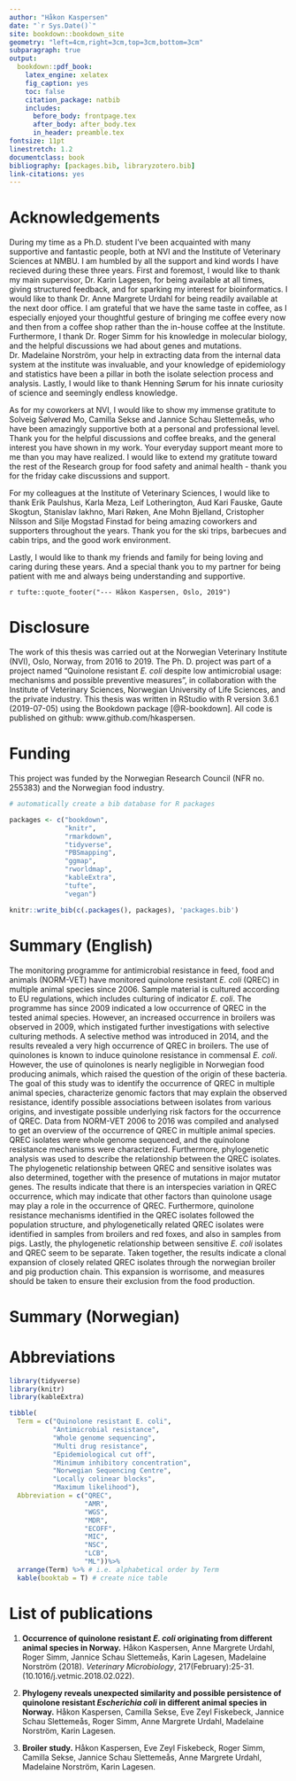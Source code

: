 ```yaml
--- 
author: "Håkon Kaspersen"
date: "`r Sys.Date()`"
site: bookdown::bookdown_site
geometry: "left=4cm,right=3cm,top=3cm,bottom=3cm"
subparagraph: true
output:
  bookdown::pdf_book:
    latex_engine: xelatex
    fig_caption: yes
    toc: false
    citation_package: natbib
    includes:
      before_body: frontpage.tex
      after_body: after_body.tex
      in_header: preamble.tex
fontsize: 11pt
linestretch: 1.2
documentclass: book
bibliography: [packages.bib, libraryzotero.bib]
link-citations: yes
---
```

\pagestyle{empty}
# Acknowledgements {-}
During my time as a Ph.D. student I've been acquainted with many supportive and fantastic people, both at NVI and the Institute of Veterinary Sciences at NMBU. I am humbled by all the support and kind words I have recieved during these three years. First and foremost, I would like to thank my main supervisor, Dr. Karin Lagesen, for being available at all times, giving structured feedback, and for sparking my interest for bioinformatics. I would like to thank Dr. Anne Margrete Urdahl for being readily available at the next door office. I am grateful that we have the same taste in coffee, as I especially enjoyed your thoughtful gesture of bringing me coffee every now and then from a coffee shop rather than the in-house coffee at the Institute. Furthermore, I thank Dr. Roger Simm for his knowledge in molecular biology, and the helpful discussions we had about genes and mutations. Dr. Madelaine Norström, your help in extracting data from the internal data system at the institute was invaluable, and your knowledge of epidemiology and statistics have been a pillar in both the isolate selection process and analysis. Lastly, I would like to thank Henning Sørum for his innate curiosity of science and seemingly endless knowledge. 

As for my coworkers at NVI, I would like to show my immense gratitute to Solveig Sølverød Mo, Camilla Sekse and Jannice Schau Slettemeås, who have been amazingly supportive both at a personal and professional level. Thank you for the helpful discussions and coffee breaks, and the general interest you have shown in my work. Your everyday support meant more to me than you may have realized. I would like to extend my gratitute toward the rest of the Research group for food safety and animal health - thank you for the friday cake discussions and support.

For my colleagues at the Institute of Veterinary Sciences, I would like to thank Erik Paulshus, Karla Meza, Leif Lotherington, Aud Kari Fauske, Gaute Skogtun, Stanislav Iakhno, Mari Røken, Ane Mohn Bjelland, Cristopher Nilsson and Silje Mogstad Finstad for being amazing coworkers and supporters throughout the years. Thank you for the ski trips, barbecues and cabin trips, and the good work environment.

Lastly, I would like to thank my friends and family for being loving and caring during these years. And a special thank you to my partner for being patient with me and always being understanding and supportive.

`r tufte::quote_footer("--- Håkon Kaspersen, Oslo, 2019")`

# Disclosure {-}
The work of this thesis was carried out at the Norwegian Veterinary Institute (NVI), Oslo, Norway, from 2016 to 2019. The Ph. D. project was part of a project named "Quinolone resistant *E. coli* despite low antimicrobial usage: mechanisms and possible preventive measures", in collaboration with the Institute of Veterinary Sciences, Norwegian University of Life Sciences, and the private industry.
This thesis was written in RStudio with R version 3.6.1 (2019-07-05) using the Bookdown package [@R-bookdown]. All code is published on github: www.github.com/hkaspersen.

# Funding {-}
This project was funded by the Norwegian Research Council (NFR no. 255383) and the Norwegian food industry.

\tableofcontents

\mainmatter
\pagestyle{fancy}
```r
# automatically create a bib database for R packages

packages <- c("bookdown",
              "knitr",
              "rmarkdown",
              "tidyverse",
              "PBSmapping",
              "ggmap",
              "rworldmap",
              "kableExtra",
              "tufte",
              "vegan")

knitr::write_bib(c(.packages(), packages), 'packages.bib')
```

# Summary (English)
The monitoring programme for antimicrobial resistance in feed, food and animals (NORM-VET) have monitored quinolone resistant _E. coli_ (QREC) in multiple animal species since 2006. Sample material is cultured according to EU regulations, which includes culturing of indicator _E. coli_. The programme has since 2009 indicated a low occurrence of QREC in the tested animal species. However, an increased occurrence in broilers was observed in 2009, which instigated further investigations with selective culturing methods. A selective method was introduced in 2014, and the results revealed a very high occurrence of QREC in broilers. The use of quinolones is known to induce quinolone resistance in commensal _E. coli_. However, the use of quinolones is nearly negligible in Norwegian food producing animals, which raised the question of the origin of these bacteria. The goal of this study was to identify the occurrence of QREC in multiple animal species, characterize genomic factors that may explain the observed resistance, identify possible associations between isolates from various origins, and investigate possible underlying risk factors for the occurrence of QREC. Data from NORM-VET 2006 to 2016 was compiled and analysed to get an overview of the occurrence of QREC in multiple animal species. QREC isolates were whole genome sequenced, and the quinolone resistance mechanisms were characterized. Furthermore, phylogenetic analysis was used to describe the relationship between the QREC isolates. The phylogenetic relationship between QREC and sensitive isolates was also determined, together with the presence of mutations in major mutator genes. The results indicate that there is an interspecies variation in QREC occurrence, which may indicate that other factors than quinolone usage may play a role in the occurrence of QREC. Furthermore, quinolone resistance mechanisms identified in the QREC isolates followed the population structure, and phylogenetically related QREC isolates were identified in samples from broilers and red foxes, and also in samples from pigs. Lastly, the phylogenetic relationship between sensitive _E. coli_ isolates and QREC seem to be separate. Taken together, the results indicate a clonal expansion of closely related QREC isolates through the norwegian broiler and pig production chain. This expansion is worrisome, and measures should be taken to ensure their exclusion from the food production. 

# Summary (Norwegian)

# Abbreviations

```r
library(tidyverse)
library(knitr)
library(kableExtra)

tibble(
  Term = c("Quinolone resistant E. coli",
           "Antimicrobial resistance",
           "Whole genome sequencing",
           "Multi drug resistance",
           "Epidemiological cut off",
           "Minimum inhibitory concentration",
           "Norwegian Sequencing Centre",
           "Locally colinear blocks",
           "Maximum likelihood"),
  Abbreviation = c("QREC",
                   "AMR",
                   "WGS",
                   "MDR",
                   "ECOFF",
                   "MIC",
                   "NSC",
                   "LCB",
                   "ML"))%>%
  arrange(Term) %>% # i.e. alphabetical order by Term
  kable(booktab = T) # create nice table
```

# List of publications

1. **Occurrence of quinolone resistant _E. coli_ originating from different animal species in Norway.**
Håkon Kaspersen, Anne Margrete Urdahl, Roger Simm, Jannice Schau Slettemeås, Karin Lagesen, Madelaine Norström (2018). _Veterinary Microbiology_, 217(February):25-31. (10.1016/j.vetmic.2018.02.022).

2. **Phylogeny reveals unexpected similarity and possible persistence of quinolone resistant _Escherichia coli_ in different animal species in Norway.**
Håkon Kaspersen, Camilla Sekse, Eve Zeyl Fiskebeck, Jannice Schau Slettemeås, Roger Simm, Anne Margrete Urdahl, Madelaine Norström, Karin Lagesen.

3. **Broiler study.**
Håkon Kaspersen, Eve Zeyl Fiskebeck, Roger Simm, Camilla Sekse, Jannice Schau Slettemeås, Anne Margrete Urdahl, Madelaine Norström, Karin Lagesen.